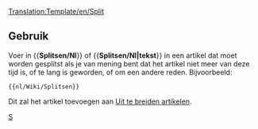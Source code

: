 <noinclude>[[Translation:Template/en/Split]]</noinclude>{{en/Ambox| type  = move
| image = en/Manual/Base Set/Split.png
| text  = <strong>Splitsen</strong><br>Er wordt voorgesteld deze pagina te splitsen in meerdere pagina's. <p>{{{1|}}}</p>
}}<includeonly>{{{2|[[Category:en/Manual/Base Set/Articles to be split]]}}}</includeonly><noinclude>

==Gebruik==
Voer in <nowiki>{{</nowiki>'''Splitsen/Nl'''<nowiki>}}</nowiki> of <nowiki>{{</nowiki>'''Splitsen/Nl|tekst'''<nowiki>}}</nowiki> in een artikel dat moet worden gesplitst als je van mening bent dat het artikel niet meer van deze tijd is, of te lang is geworden, of om een andere reden. Bijvoorbeeld: 
<pre>{{nl/Wiki/Splitsen}}</pre>
Dit zal het artikel toevoegen aan [[:Category:nl/Uit te breiden artikelen|Uit te breiden artikelen]].

[[Category:nl/Manual/Base Set/Berichtenbox|S]]</noinclude>